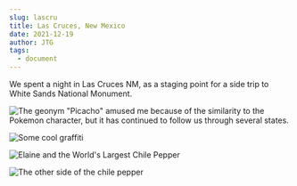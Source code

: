 ```yaml
---
slug: lascru
title: Las Cruces, New Mexico
date: 2021-12-19
author: JTG
tags:
  - document
---
```

We spent a night in Las Cruces NM, as a staging point for a side trip to White Sands National Monument.

![](/images/img_3064.jpeg "The geonym \"Picacho\" amused me because of the similarity to the Pokemon character, but it has continued to follow us through several states.")

![](/images/img_3065.jpeg "Some cool graffiti")

![](/images/img_3067.jpeg "Elaine and the World's Largest Chile Pepper")

![](/images/img_8569.jpeg "The other side of the chile pepper")